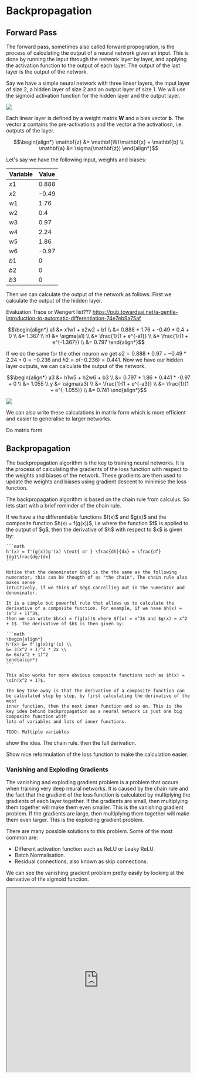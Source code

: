 
# Backpropagation

## Forward Pass

The forward pass, sometimes also called forward propogration, is the process of calculating the output of a neural network given an input. This is done by running the input through the network layer by layer, 
and applying the activation function to the output of each layer. The output of the last layer is the output of the network. 

Say we have a simple neural network with three linear layers, the input layer of size 2, a hidden layer of size 2 and an output layer of size 1. We will use the 
sigmoid activation function for the hidden layer and the output layer. 

<Image src="/cs/mlSimpleNeuralNetwork.png"
       caption="A simple neural network."
/>

Each linear layer is defined by a weight matrix $\mathbf{W}$ and a bias vector 
$\mathbf{b}$. The vector $\mathbf{z}$ contains the pre-activations and the vector $\mathbf{a}$ the activatiosn, i.e. outputs of the layer. 

```math
\begin{align*}
\mathbf{z} &= \mathbf{W}\mathbf{x} + \mathbf{b} \\
\mathbf{a} &= \sigma(\mathbf{z})
\end{align*}
```


Let's say we have the following input, weights and biases:

| Variable | Value |
| -------- | ----- |
| $x1$     | 0.888 |
| $x2$     | -0.49 |
| $w1$     | 1.76  |
| $w2$     | 0.4   |
| $w3$     | 0.97  |
| $w4$     | 2.24  |
| $w5$     | 1.86  |
| $w6$     | -0.97 |
| $b1$     | 0     |
| $b2$     | 0     |
| $b3$     | 0     |

Then we can calculate the output of the network as follows. First we calculate the output of the hidden layer.  

Evaluation Trace or Wengert list??? https://pub.towardsai.net/a-gentle-introduction-to-automatic-differentiation-74e7eb9a75af

```math
\begin{align*}
a1 &= x1w1 + x2w2 + b1 \\
&= 0.888 * 1.76 + -0.49 * 0.4 + 0 \\
&= 1.367
\\
h1 &= \sigma(a1) \\
&= \frac{1}{1 + e^{-a1}} \\
&= \frac{1}{1 + e^{-1.367}} \\
&= 0.797
\end{align*}
```

If we do the same for the other neuron we get $a2 = 0.888 * 0.97 + -0.49 * 2.24 + 0 = -0.236$ and $h2 = \sigma(-0.236) = 0.441$. Now we have our hidden layer outputs, 
we can calculate the output of the network.

```math
\begin{align*}
a3 &= h1w5 + h2w6 + b3 \\
&= 0.797 * 1.86 + 0.441 * -0.97 + 0 \\
&= 1.055
\\
y &= \sigma(a3) \\
&= \frac{1}{1 + e^{-a3}} \\
&= \frac{1}{1 + e^{-1.055}} \\
&= 0.741
\end{align*}
```

<Image src="/cs/mlForwardPass.gif"
       caption="The forward pass of the simple neural network."
/>

We can also write these calculations in matrix form which is more efficient and easier to generalise to larger networks. 

<Callout type="todo">
Do matrix form
</Callout>

## Backpropagation

The backpropagation algorithm is the key to training neural networks. It is the process of calculating the gradients of the loss function with respect to the 
weights and biases of the network. These gradients are then used to update the weights and biases using gradient descent to minimise the loss function.

The backpropagation algorithm is based on the chain rule from calculus. So lets start with a brief reminder of the chain rule.

<Callout type="info" title="Chain Rule">
    If we have a the differentiable functions $f(x)$ and $g(x)$ and the composite function $h(x) = f(g(x))$, i.e where 
    the function $f$ is applied to the output of $g$, then the derivative of $h$ with respect to $x$ is given by:

    ```math
    h'(x) = f'(g(x))g'(x) \text{ or } \frac{dh}{dx} = \frac{df}{dg}\frac{dg}{dx}
    ```

    Notice that the denominator $dg$ is the the same as the following numerator, this can be thougth of as "the chain". The chain rule also makes sense 
    intuitively, if we think of $dg$ cancelling out in the numerator and denominator. 
    
    It is a simple but powerful rule that allows us to calculate the derivative of a composite function. For example, if we have $h(x) = (x^2 + 1)^3$, 
    then we can write $h(x) = f(g(x))$ where $f(x) = x^3$ and $g(x) = x^2 + 1$. The derivative of $h$ is then given by:

    ```math
    \begin{align*}
    h'(x) &= f'(g(x))g'(x) \\
    &= 3(x^2 + 1)^2 * 2x \\
    &= 6x(x^2 + 1)^2
    \end{align*}
    ```

    This also works for more obvious composite functions such as $h(x) = \sin(x^2 + 1)$.

    The key take away is that the derivative of a composite function can be calculated step by step, by first calculating the derivative of the most
    inner function, then the next inner function and so on. This is the key idea behind backpropagation as a neural network is just one big composite function with 
    lots of variables and lots of inner functions.

    TODO: Multiple variables
</Callout>

show the idea. The chain rule. then the full derivation.

Show nice reformulation of the loss function to make the calculation easier.

### Vanishing and Exploding Gradients

The vanishing and exploding gradient problem is a problem that occurs when training very deep neural networks. It is caused by the chain rule and the fact that the 
gradient of the loss function is calculated by multiplying the gradients of each layer together. If the gradients are small, then multiplying them together will
make them even smaller. This is the vanishing gradient problem. If the gradients are large, then multiplying them together will make them even larger. This is the
exploding gradient problem.

There are many possible solutions to this problem. Some of the most common are:

- Different activation function such as ReLU or Leaky ReLU.
- Batch Normalisation.
- Residual connections, also known as skip connections.

We can see the vanishing gradient problem pretty easily by looking at the derivative of the sigmoid function.

<div className="flex justify-center mt-5">
    <iframe src="https://www.desmos.com/calculator/xs6tgfd48r?embed" width="500" height="500"/>
</div>

The derivative of the sigmoid function is always less then 0.25, multiplying this together for each layer will make the gradient very small.

## Automatic Differentiation

computational graph, show how it works. Why does plus copy the gradient?

So far we have been calculating the gradients of the loss function with respect to the weights and biases by hand. This is fine for toy examples, but it is not
practical for larger networks. Luckily, there is a technique called automatic differentiation that allows us to calculate the gradients automatically.

Automatic differentiation is also based on the chain rule and the fact that every operation in a neural network uses elementary operations such as addition, 
multiplication and elementary functions such as sine, cosine and the exponential function.

Using these elementary operations, we can build a computational graph of the neural network. A computational graph is a directed acyclic graph where the nodes 
represent the operations and the edges represent the flow of data. The computational graph is then used to calculate the gradients of the loss function with 
respect to the weights and biases.